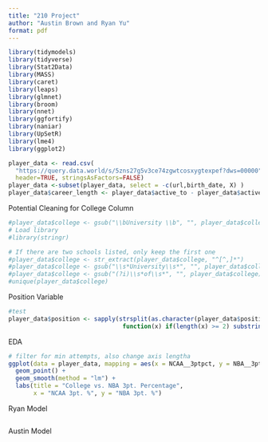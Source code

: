 ```yaml
---
title: "210 Project"
author: "Austin Brown and Ryan Yu"
format: pdf
---
```

```r
library(tidymodels)
library(tidyverse)
library(Stat2Data)
library(MASS)
library(caret)
library(leaps)
library(glmnet)
library(broom)
library(nnet)
library(ggfortify)
library(naniar)
library(UpSetR)
library(lme4)
library(ggplot2)
```

```r
player_data <- read.csv(
  "https://query.data.world/s/5zns27g5v3ce74zgwtcosxygtexpef?dws=00000", 
  header=TRUE, stringsAsFactors=FALSE)
player_data <-subset(player_data, select = -c(url,birth_date, X) )
player_data$career_length <- player_data$active_to - player_data$active_from
```


Potential Cleaning for College Column
```r
#player_data$college <- gsub("\\bUniversity \\b", "", player_data$college)
# Load library
#library(stringr)

# If there are two schools listed, only keep the first one
#player_data$college <- str_extract(player_data$college, "^[^,]*")
#player_data$college <- gsub("\\s*University\\s*", "", player_data$college)
#player_data$college <- gsub("(?i)\\s*of\\s*", "", player_data$college)
#unique(player_data$college)
```

Position Variable
```r
#test
player_data$position <- sapply(strsplit(as.character(player_data$position), "-"), 
                                function(x) if(length(x) >= 2) substring(x[[1]], 1, 1) ifelse(length(x) < 2) subtring(x[[1]])
```

EDA
```r
# filter for min attempts, also change axis lengtha
ggplot(data = player_data, mapping = aes(x = NCAA__3ptpct, y = NBA__3ptpct)) +
  geom_point() +
  geom_smooth(method = "lm") + 
  labs(title = "College vs. NBA 3pt. Percentage", 
       x = "NCAA 3pt. %", y = "NBA 3pt. %")
```

Ryan Model
```r
```

Austin Model
```r
```
